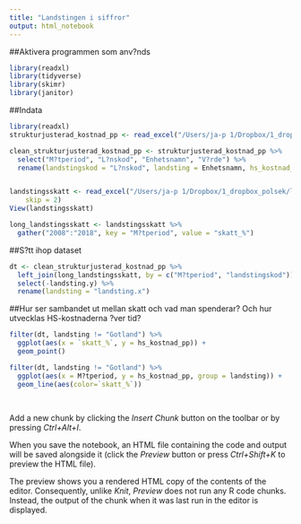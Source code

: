 ```yaml
---
title: "Landstingen i siffror"
output: html_notebook
---
```


##Aktivera programmen som anv?nds

```r
library(readxl)
library(tidyverse)
library(skimr)
library(janitor)
```


##Indata

```r
library(readxl)
strukturjusterad_kostnad_pp <- read_excel("/Users/ja-p 1/Dropbox/1_dropbox_polsek/landstingsstatistik/vis_export_strukturjusterad_kostnad_per_person.xlsx")

clean_strukturjusterad_kostnad_pp <- strukturjusterad_kostnad_pp %>%
  select("M?tperiod", "L?nskod", "Enhetsnamn", "V?rde") %>%
  rename(landstingskod = "L?nskod", landsting = Enhetsnamn, hs_kostnad_pp = "V?rde")


landstingsskatt <- read_excel("/Users/ja-p 1/Dropbox/1_dropbox_polsek/landstingsstatistik/Landstingsskattesats_SCB_2008_2018.xlsx", n_max = 21, 
    skip = 2)
View(landstingsskatt)

long_landstingsskatt <- landstingsskatt %>%
  gather("2008":"2018", key = "M?tperiod", value = "skatt_%")


```


##S?tt ihop dataset

```r

dt <- clean_strukturjusterad_kostnad_pp %>%
  left_join(long_landstingsskatt, by = c("M?tperiod", "landstingskod")) %>%
  select(-landsting.y) %>%
  rename(landsting = "landsting.x")


```

##Hur ser sambandet ut mellan skatt och vad man spenderar? Och hur utvecklas HS-kostnaderna ?ver tid?

```r
filter(dt, landsting != "Gotland") %>%
  ggplot(aes(x = `skatt_%`, y = hs_kostnad_pp)) + 
  geom_point()

filter(dt, landsting != "Gotland") %>%
  ggplot(aes(x = M?tperiod, y = hs_kostnad_pp, group = landsting)) +
  geom_line(aes(color=`skatt_%`))
  
 

```




Add a new chunk by clicking the *Insert Chunk* button on the toolbar or by pressing *Ctrl+Alt+I*.

When you save the notebook, an HTML file containing the code and output will be saved alongside it (click the *Preview* button or press *Ctrl+Shift+K* to preview the HTML file).

The preview shows you a rendered HTML copy of the contents of the editor. Consequently, unlike *Knit*, *Preview* does not run any R code chunks. Instead, the output of the chunk when it was last run in the editor is displayed.
